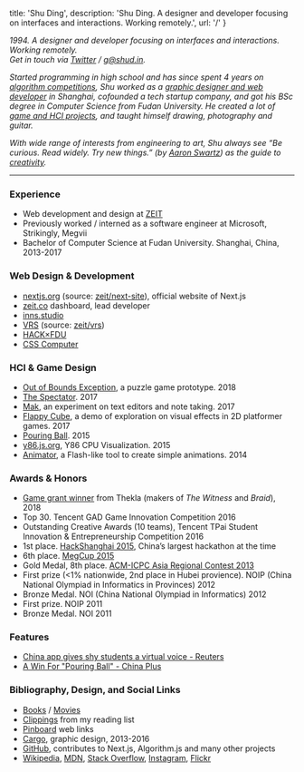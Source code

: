 
  title: 'Shu Ding',
  description: 'Shu Ding. A designer and developer focusing on interfaces and interactions. Working remotely.',
  url: '/'
}


_1994. A designer and developer focusing on interfaces and interactions. Working remotely._  
_Get in touch via [Twitter](https://twitter.com/shuding\_) / [g@shud.in](mailto:g@shud.in)._

_Started programming in high school and has since spent 4 years on [algorithm competitions](#awards--honors), 
Shu worked as a [graphic designer and web developer](#web-design--development) in Shanghai, cofounded a tech startup company, and got his BSc degree in Computer Science from Fudan University. He created a lot of [game and HCI projects](#hci--game-design), and taught himself drawing, photography and guitar._

_With wide range of interests from engineering to art, Shu always see “Be curious. Read widely. Try new things.”
(by [Aaron Swartz](http://aaronsw.com)) as the guide to [creativity](https://spectrum.mit.edu/winter-2017/neri-oxmans-krebs-cycle-of-creativity)._

---

### Experience
- Web development and design at [ZEIT](https://zeit.co/about)
- Previously worked / interned as a software engineer at Microsoft, Strikingly, Megvii
- Bachelor of Computer Science at Fudan University. Shanghai, China, 2013-2017

### Web Design & Development
- [nextjs.org](https://nextjsorg.now.sh) (source: [zeit/next-site](https://github.com/zeit/next-site)), official website of Next.js
- [zeit.co](https://zeit.co) dashboard, lead developer
- [inns.studio](https://inns.studio)
- [VRS](https://v-r-s.now.sh/edit/?id=1) (source: [zeit/vrs](https://github.com/zeit/vrs))
- [HACK×FDU](http://fdu2016.hackx.org)
- [CSS Computer](https://github.com/quietshu/css-computer)

### HCI & Game Design
- [Out of Bounds Exception](https://twitter.com/cyatheatree/status/988836359518351360), a puzzle game prototype. 2018
- [The Spectator](http://cyatheatree.com/projects/the-spectator.html). 2017
- [Mak](https://inns.studio/mak), an experiment on text editors and note taking. 2017
- [Flappy Cube](https://github.com/quietshu/flappy-cube), a demo of exploration on visual effects in 2D platformer games. 2017
- [Pouring Ball](http://cyatheatree.com/projects/pouring-ball.html). 2015
- [y86.js.org](https://y86.js.org), Y86 CPU Visualization. 2015
- [Animator](https://github.com/quietshu/animator), a Flash-like tool to create simple animations. 2014

### Awards & Honors
- [Game grant winner](http://the-witness.net/news/2018/06/congratulations-to-the-grant-recipients/) from Thekla (makers of _The Witness_ and _Braid_), 2018
- Top 30. Tencent GAD Game Innovation Competition 2016
- Outstanding Creative Awards (10 teams), Tencent TPai Student Innovation & Entrepreneurship Competition 2016
- 1st place. [HackShanghai 2015](http://2015.hackshanghai.com), China’s largest hackathon at the time
- 6th place. [MegCup 2015](https://2015.megcup.com)
- Gold Medal, 8th place. [ACM-ICPC Asia Regional Contest 2013](https://icpc.baylor.edu/regionals/finder/chengdu-2013/standings)
- First prize (<1% nationwide, 2nd place in Hubei provience). NOIP (China National Olympiad in Informatics in Provinces) 2012
- Bronze Medal. NOI (China National Olympiad in Informatics) 2012
- First prize. NOIP 2011
- Bronze Medal. NOI 2011

### Features
- [China app gives shy students a virtual voice - Reuters](https://www.reuters.com/video/2015/12/04/china-app-gives-shy-students-a-virtual-v?videoId=366561295)
- [A Win For "Pouring Ball" - China Plus](http://english.cri.cn/7146/2015/12/01/3481s906479.htm)

### Bibliography, Design, and Social Links
- [Books](https://book.douban.com/people/ParabolaWorld/collect?start=0&sort=time&rating=all&filter=all&mode=list) / [Movies](https://movie.douban.com/people/ParabolaWorld/collect?sort=time&amp;start=0&amp;filter=all&amp;mode=list&amp;tags_sort=count)
- [Clippings](https://getpocket.com/@parabola_ds) from my reading list
- [Pinboard](https://pinboard.in/u:parabola) web links
- [Cargo](https://cargocollective.com/quietshu), graphic design, 2013-2016
- [GitHub](https://github.com/quietshu), contributes to Next.js, Algorithm.js and many other projects
- [Wikipedia](https://zh.wikipedia.org/w/index.php?title=Special:%E7%94%A8%E6%88%B7%E8%B4%A1%E7%8C%AE&offset=&limit=500&contribs=user&target=Iamds&namespace=2&nsInvert=1&tagfilter=&start=&end=), [MDN](https://developer.mozilla.org/en-US/profiles/shuding), [Stack Overflow](https://stackoverflow.com/users/2424786/shu-ding), [Instagram](https://instagram.com/_shuding), [Flickr](https://www.flickr.com/photos/shuding/)
